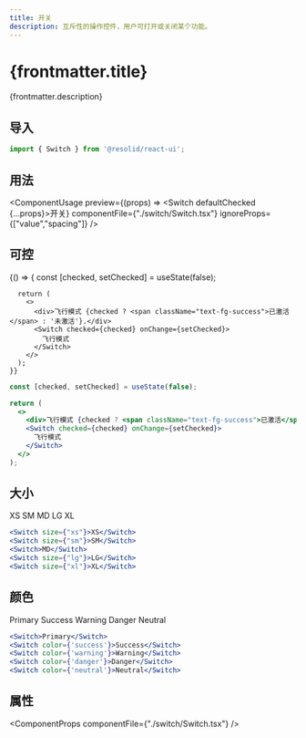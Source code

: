 ```yaml
---
title: 开关
description: 互斥性的操作控件，用户可打开或关闭某个功能。
---
```




# {frontmatter.title}

{frontmatter.description}

## 导入

```js
import { Switch } from '@resolid/react-ui';
```

## 用法

<ComponentUsage preview={(props) => <Switch defaultChecked {...props}>开关</Switch>} componentFile={"./switch/Switch.tsx"} ignoreProps={["value","spacing"]} />

## 可控

<section className={'example group'}>
  <ComponentExample className={'flex flex-col gap-3'}>
    {() => {
      const [checked, setChecked] = useState(false);

      return (
        <>
          <div>飞行模式 {checked ? <span className="text-fg-success">已激活</span> : '未激活'}.</div>
          <Switch checked={checked} onChange={setChecked}>
            飞行模式
          </Switch>
        </>
      );
    }}
  </ComponentExample>

  ```jsx
  const [checked, setChecked] = useState(false);

  return (
    <>
      <div>飞行模式 {checked ? <span className="text-fg-success">已激活</span> : '未激活'}.</div>
      <Switch checked={checked} onChange={setChecked}>
        飞行模式
      </Switch>
    </>
  );
  ```
</section>


## 大小

<section className={'example group'}>
  <ComponentExample className={'flex flex-row gap-3'}>
    <Switch size={"xs"}>XS</Switch>
    <Switch size={"sm"}>SM</Switch>
    <Switch>MD</Switch>
    <Switch size={"lg"}>LG</Switch>
    <Switch size={"xl"}>XL</Switch>
  </ComponentExample>

  ```jsx
  <Switch size={"xs"}>XS</Switch>
  <Switch size={"sm"}>SM</Switch>
  <Switch>MD</Switch>
  <Switch size={"lg"}>LG</Switch>
  <Switch size={"xl"}>XL</Switch>
  ```
</section>

## 颜色

<section className={'example group'}>
  <ComponentExample className={"flex flex-row gap-3 items-center"}>
      <Switch defaultChecked>Primary</Switch>
      <Switch color={'success'} defaultChecked>Success</Switch>
      <Switch color={'warning'} defaultChecked>Warning</Switch>
      <Switch color={'danger'} defaultChecked>Danger</Switch>
      <Switch color={'neutral'} defaultChecked>Neutral</Switch>
  </ComponentExample>

  ```jsx
  <Switch>Primary</Switch>
  <Switch color={'success'}>Success</Switch>
  <Switch color={'warning'}>Warning</Switch>
  <Switch color={'danger'}>Danger</Switch>
  <Switch color={'neutral'}>Neutral</Switch>
  ```
</section>

## 属性

<ComponentProps componentFile={"./switch/Switch.tsx"} />
